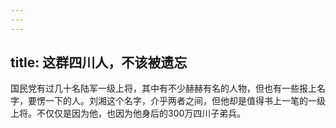 ```yaml
---
---
---
```

title: 这群四川人，不该被遗忘
---




国民党有过几十名陆军一级上将，其中有不少赫赫有名的人物，但也有一些报上名字，要愣一下的人。刘湘这个名字，介乎两者之间，但他却是值得书上一笔的一级上将。不仅仅是因为他，也因为他身后的300万四川子弟兵。